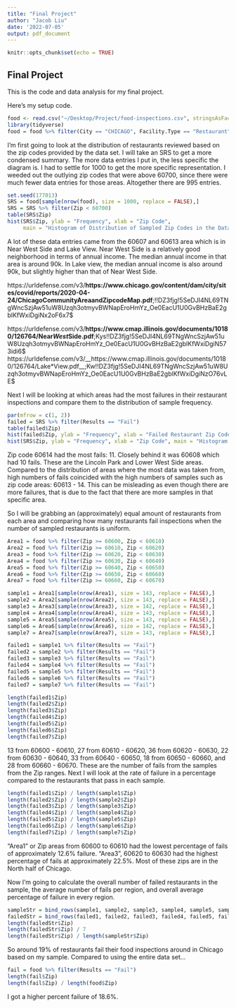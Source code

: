```yaml
---
title: "Final Project"
author: "Jacob Liu"
date: '2022-07-05'
output: pdf_document
---
```


```r
knitr::opts_chunk$set(echo = TRUE)
```

## Final Project

This is the code and data analysis for my final project.

Here's my setup code.

```r
food <- read.csv("~/Desktop/Project/food-inspections.csv", stringsAsFactors=TRUE)
library(tidyverse)
food = food %>% filter(City == "CHICAGO", Facility.Type == "Restaurant")
```

I'm first going to look at the distribution of restaurants reviewed based on the zip codes provided by the data set. I will take an SRS to get a more condensed summary. The more data entries I put in, the less specific the diagram is. I had to settle for 1000 to get the more specific representation. I weeded out the outlying zip codes that were above 60700, since there were much fewer data entries for those areas. Altogether there are 995 entries.

```r
set.seed(177013)
SRS = food[sample(nrow(food), size = 1000, replace = FALSE),]
SRS = SRS %>% filter(Zip < 60700)
table(SRS$Zip)
hist(SRS$Zip, ylab = "Frequency", xlab = "Zip Code", 
     main = "Histogram of Distribution of Sampled Zip Codes in the Data")
```
A lot of these data entries came from the 60607 and 60613 area which is in Near West Side and Lake View. Near West Side is a relatively good neighborhood in terms of annual income. The median annual income in that area is around 90k. In Lake view, the median annual income is also around 90k, but slightly higher than that of Near West Side.

https://urldefense.com/v3/__https://www.chicago.gov/content/dam/city/sites/covid/reports/2020-04-24/ChicagoCommunityAreaandZipcodeMap.pdf__;!!DZ3fjg!5SeDJI4NL69TNgWncSzjAw51uW8Uzqh3otmyvBWNapEroHmYz_Oe0EacU1U0GvBHzBaE2gblKfWxiDgiNx2oF6x7$ 

https://urldefense.com/v3/__https://www.cmap.illinois.gov/documents/10180/126764/Near*West*Side.pdf__;Kys!!DZ3fjg!5SeDJI4NL69TNgWncSzjAw51uW8Uzqh3otmyvBWNapEroHmYz_Oe0EacU1U0GvBHzBaE2gblKfWxiDgiN573idi6$ 
https://urldefense.com/v3/__https://www.cmap.illinois.gov/documents/10180/126764/Lake*View.pdf__;Kw!!DZ3fjg!5SeDJI4NL69TNgWncSzjAw51uW8Uzqh3otmyvBWNapEroHmYz_Oe0EacU1U0GvBHzBaE2gblKfWxiDgiNzO76vLE$ 

Next I will be looking at which areas had the most failures in their restaurant inspections and compare them to the distribution of sample frequency.

``` r
par(mfrow = c(1, 2))
failed = SRS %>% filter(Results == "Fail")
table(failed$Zip)
hist(failed$Zip, ylab = "Frequency", xlab = "Failed Restaurant Zip Codes", main = "Histogram of Failed Restaurants")
hist(SRS$Zip, ylab = "Frequency", xlab = "Zip Code", main = "Histogram of Distribution of Zip Codes")
```
Zip code 60614 had the most fails: 11. Closely behind it was 60608 which had 10 fails. These are the Lincoln Park and Lower West Side areas. Compared to the distribution of areas where the most data was taken from, high numbers of fails coincided with the high numbers of samples such as zip code areas: 60613 - 14. This can be misleading as even though there are more failures, that is due to the fact that there are more samples in that specific area.

So I will be grabbing an (approximately) equal amount of restaurants from each area and comparing how many restaurants fail inspections when the number of sampled restaurants is uniform.
```r
Area1 = food %>% filter(Zip >= 60600, Zip < 60610)
Area2 = food %>% filter(Zip >= 60610, Zip < 60620)
Area3 = food %>% filter(Zip >= 60620, Zip < 60630)
Area4 = food %>% filter(Zip >= 60630, Zip < 60640)
Area5 = food %>% filter(Zip >= 60640, Zip < 60650)
Area6 = food %>% filter(Zip >= 60650, Zip < 60660)
Area7 = food %>% filter(Zip >= 60660, Zip < 60670)

sample1 = Area1[sample(nrow(Area1), size = 143, replace = FALSE),]
sample2 = Area2[sample(nrow(Area2), size = 143, replace = FALSE),]
sample3 = Area3[sample(nrow(Area3), size = 142, replace = FALSE),]
sample4 = Area4[sample(nrow(Area4), size = 143, replace = FALSE),]
sample5 = Area5[sample(nrow(Area5), size = 143, replace = FALSE),]
sample6 = Area6[sample(nrow(Area6), size = 142, replace = FALSE),]
sample7 = Area7[sample(nrow(Area7), size = 143, replace = FALSE),]

failed1 = sample1 %>% filter(Results == "Fail")
failed2 = sample2 %>% filter(Results == "Fail")
failed3 = sample3 %>% filter(Results == "Fail")
failed4 = sample4 %>% filter(Results == "Fail")
failed5 = sample5 %>% filter(Results == "Fail")
failed6 = sample6 %>% filter(Results == "Fail")
failed7 = sample7 %>% filter(Results == "Fail")

length(failed1$Zip)
length(failed2$Zip)
length(failed3$Zip)
length(failed4$Zip)
length(failed5$Zip)
length(failed6$Zip)
length(failed7$Zip)
```
13 from 60600 - 60610, 27 from 60610 - 60620, 36 from 60620 - 60630, 22 from 60630 - 60640, 33 from 60640 - 60650, 18 from 60650 - 60660, and 28 from 60660 - 60670. These are the number of fails from the samples from the Zip ranges. Next I will look at the rate of failure in a percentage compared to the restaurants that pass in each sample.

```r
length(failed1$Zip) / length(sample1$Zip)
length(failed2$Zip) / length(sample2$Zip)
length(failed3$Zip) / length(sample3$Zip)
length(failed4$Zip) / length(sample4$Zip)
length(failed5$Zip) / length(sample5$Zip)
length(failed6$Zip) / length(sample6$Zip)
length(failed7$Zip) / length(sample7$Zip)
```
"Area1" or Zip areas from 60600 to 60610 had the lowest percentage of fails of approximately 12.6% failure. "Area3", 60620 to 60630 had the highest percentage of fails at approximately 22.5%. Most of these zips are in the North half of Chicago.

Now I'm going to calculate the overall number of failed restaurants in the sample, the average number of fails per region, and overall average percentage of failure in every region.

``` r
sampleStr = bind_rows(sample1, sample2, sample3, sample4, sample5, sample6, sample7)
failedStr = bind_rows(failed1, failed2, failed3, failed4, failed5, failed6, failed7)
length(failedStr$Zip)
length(failedStr$Zip) / 7
length(failedStr$Zip) / length(sampleStr$Zip)
```

So around 19% of restaurants fail their food inspections around in Chicago based on my sample. Compared to using the entire data set...
```r
fail = food %>% filter(Results == "Fail")
length(fail$Zip)
length(fail$Zip) / length(food$Zip)
```
I got a higher percent failure of 18.6%.